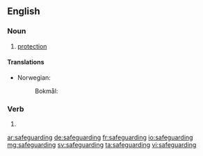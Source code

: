 ==English==

===Noun===
{{en-noun|-}}

# [[protection]]

====Translations====
{{trans-top|protection}}
* Norwegian:
*: Bokmål: {{t|nb|ivaretakelse|m}}
{{trans-mid}}
{{trans-bottom}}

===Verb===
{{head|en|present participle}}

# {{present participle of|safeguard|lang=en|nocat=1}}

[[ar:safeguarding]]
[[de:safeguarding]]
[[fr:safeguarding]]
[[io:safeguarding]]
[[mg:safeguarding]]
[[sv:safeguarding]]
[[ta:safeguarding]]
[[vi:safeguarding]]